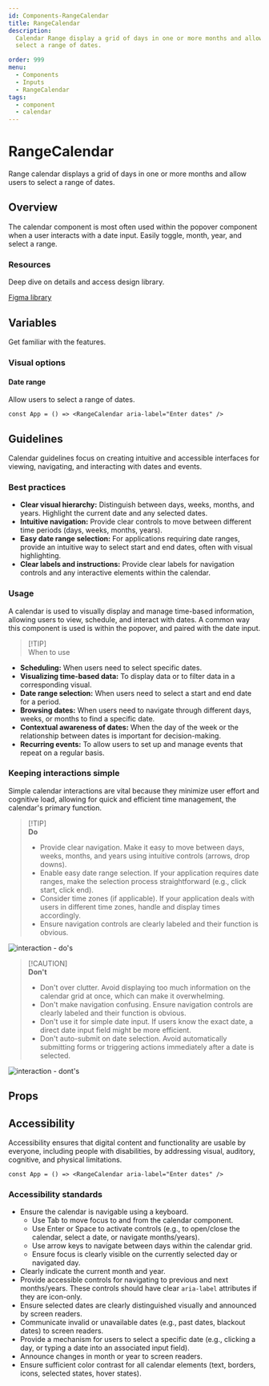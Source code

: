 ```yaml
---
id: Components-RangeCalendar
title: RangeCalendar
description:
  Calendar Range display a grid of days in one or more months and allow users to
  select a range of dates.

order: 999
menu:
  - Components
  - Inputs
  - RangeCalendar
tags:
  - component
  - calendar
---
```


# RangeCalendar

Range calendar displays a grid of days in one or more months and allow users to
select a range of dates.

## Overview

The calendar component is most often used within the popover component when a
user interacts with a date input. Easily toggle, month, year, and select a
range.

### Resources

Deep dive on details and access design library.

[Figma library](https://www.figma.com/design/AvtPX6g7OGGCRvNlatGOIY/NIMBUS-design-system?m=auto&node-id=5818-15651)

## Variables

Get familiar with the features.

### Visual options

#### Date range

Allow users to select a range of dates.

```jsx-live
const App = () => <RangeCalendar aria-label="Enter dates" />
```

## Guidelines

Calendar guidelines focus on creating intuitive and accessible interfaces for
viewing, navigating, and interacting with dates and events.

### Best practices

- **Clear visual hierarchy:** Distinguish between days, weeks, months, and
  years. Highlight the current date and any selected dates.
- **Intuitive navigation:** Provide clear controls to move between different
  time periods (days, weeks, months, years).
- **Easy date range selection:** For applications requiring date ranges, provide
  an intuitive way to select start and end dates, often with visual
  highlighting.
- **Clear labels and instructions:** Provide clear labels for navigation
  controls and any interactive elements within the calendar.

### Usage

A calendar is used to visually display and manage time-based information,
allowing users to view, schedule, and interact with dates. A common way this
component is used is within the popover, and paired with the date input.

> [!TIP]\
> When to use

- **Scheduling:** When users need to select specific dates.
- **Visualizing time-based data:** To display data or to filter data in a
  corresponding visual.
- **Date range selection:** When users need to select a start and end date for a
  period.
- **Browsing dates:** When users need to navigate through different days, weeks,
  or months to find a specific date.
- **Contextual awareness of dates:** When the day of the week or the
  relationship between dates is important for decision-making.
- **Recurring events:** To allow users to set up and manage events that repeat
  on a regular basis.

### Keeping interactions simple

Simple calendar interactions are vital because they minimize user effort and
cognitive load, allowing for quick and efficient time management, the calendar's
primary function.

> [!TIP]\
> **Do**
>
> - Provide clear navigation. Make it easy to move between days, weeks, months,
>   and years using intuitive controls (arrows, drop downs).
> - Enable easy date range selection. If your application requires date ranges,
>   make the selection process straightforward (e.g., click start, click end).
> - Consider time zones (if applicable). If your application deals with users in
>   different time zones, handle and display times accordingly.
> - Ensure navigation controls are clearly labeled and their function is
>   obvious.

![interaction - do's](/images/range-calendar/interaction-do.png)

> [!CAUTION]\
> **Don't**
>
> - Don't over clutter. Avoid displaying too much information on the calendar
>   grid at once, which can make it overwhelming.
> - Don't make navigation confusing. Ensure navigation controls are clearly
>   labeled and their function is obvious.
> - Don't use it for simple date input. If users know the exact date, a direct
>   date input field might be more efficient.
> - Don't auto-submit on date selection. Avoid automatically submitting forms or
>   triggering actions immediately after a date is selected.

![interaction - dont's](/images/range-calendar/interaction-dont.png)

## Props

<PropsTable id="RangeCalendar" />

## Accessibility

Accessibility ensures that digital content and functionality are usable by
everyone, including people with disabilities, by addressing visual, auditory,
cognitive, and physical limitations.

```jsx-live
const App = () => <RangeCalendar aria-label="Enter dates" />
```

### Accessibility standards

- Ensure the calendar is navigable using a keyboard.
  - Use Tab to move focus to and from the calendar component.
  - Use Enter or Space to activate controls (e.g., to open/close the calendar,
    select a date, or navigate months/years).
  - Use arrow keys to navigate between days within the calendar grid.
  - Ensure focus is clearly visible on the currently selected day or navigated
    day.
- Clearly indicate the current month and year.
- Provide accessible controls for navigating to previous and next months/years.
  These controls should have clear `aria-label` attributes if they are
  icon-only.
- Ensure selected dates are clearly distinguished visually and announced by
  screen readers.
- Communicate invalid or unavailable dates (e.g., past dates, blackout dates) to
  screen readers.
- Provide a mechanism for users to select a specific date (e.g., clicking a day,
  or typing a date into an associated input field).
- Announce changes in month or year to screen readers.
- Ensure sufficient color contrast for all calendar elements (text, borders,
  icons, selected states, hover states).

